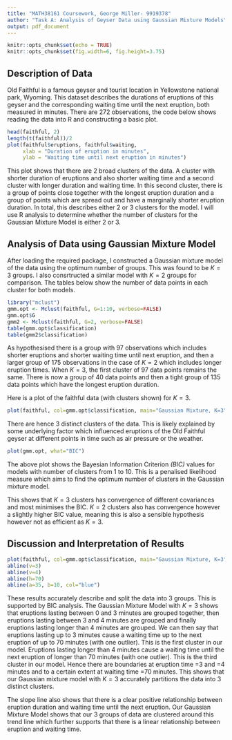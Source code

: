 ---
title: "MATH38161 Coursework, George Miller- 9919378"
author: "Task A: Analysis of Geyser Data using Gaussian Mixture Models"
output: pdf_document
---

```{r setup, include=FALSE}
knitr::opts_chunk$set(echo = TRUE)
knitr::opts_chunk$set(fig.width=6, fig.height=3.75)
```
## Description of Data

Old Faithful is a famous geyser and tourist location in Yellowstone national park, Wyoming. This dataset describes the durations of eruptions of this geyser and the corresponding waiting time until the next eruption, both measured in minutes. There are 272 observations, the code below shows reading the data into R and constructing a basic plot. 

```{r faithful fig1, fig_width=3, fig_height=1.5, echo=TRUE}
head(faithful, 2)
length(t(faithful))/2
plot(faithful$eruptions, faithful$waiting, 
     xlab = "Duration of eruption in minutes", 
     ylab = "Waiting time until next eruption in minutes")
```

This plot shows that there are 2 broad clusters of the data. A cluster with shorter duration of eruptions and also shorter waiting time and a second cluster with longer duration and waiting time. In this second cluster, there is a group of points close together with the longest eruption duration and a group of points which are spread out and have a marginally shorter eruption duration. In total, this describes either 2 or 3 clusters for the model. I will use R analysis to determine whether the number of clusters for the Gaussian Mixture Model is either 2 or 3.

## Analysis of Data using Gaussian Mixture Model

After loading the required package, I constructed a Gaussian mixture model of the data using the optimum number of groups. This was found to be $K=3$ groups. I also consrtructed a similar model with $K=2$ groups for comparison. The tables below show the number of data points in each cluster for both models.

```{r, echo=TRUE}
library("mclust")
gmm.opt <- Mclust(faithful, G=1:10, verbose=FALSE)
gmm.opt$G
gmm2 <- Mclust(faithful, G=2, verbose=FALSE)
table(gmm.opt$classification)
table(gmm2$classification)
```

\medskip
As hypothesised there is a group with 97 observations which includes shorter eruptions and shorter waiting time until next eruption, and then a larger group of 175 observations in the case of $K=2$ which includes longer eruption times. When $K=3$, the first cluster of 97 data points remains the same. There is now a group of 40  data points and then a tight group of 135 data points which have the longest eruption duration.

\newpage
Here is a plot of the faithful data (with clusters shown) for $K=3$.
```{r, echo=TRUE}
plot(faithful, col=gmm.opt$classification, main="Gaussian Mixture, K=3")
```

There are hence 3 distinct clusters of the data. This is likely explained by some underlying factor which influenced eruptions of the Old Faithful geyser at different points in time such as air pressure or the weather.

\medskip
```{r, echo=TRUE}
plot(gmm.opt, what="BIC")
```

The above plot shows the Bayesian Information Criterion $\textit{(BIC)}$ values for models with number of clusters from 1 to 10. This is a penalised likelihood measure which aims to find the optimum number of clusters in the Gaussian mixture model.

This shows that $K=3$ clusters has convergence of different covariances and most minimises the BIC. $K=2$ clusters also has convergence however a slightly higher BIC value, meaning this is also a sensible hypothesis however not as efficient as $K=3$.

## Discussion and Interpretation of Results

```{r, echo=TRUE}
plot(faithful, col=gmm.opt$classification, main="Gaussian Mixture, K=3")
abline(v=3)
abline(v=4)
abline(h=70)
abline(a=35, b=10, col="blue")
```

These results accurately describe and split the data into 3 groups. This is supported by BIC analysis. The Gaussian Mixture Model with $K=3$ shows that eruptions lasting between 0 and 3 minutes are grouped together, then eruptions lasting between 3 and 4 minutes are grouped and finally eruptions lasting longer than 4 minutes are grouped. We can then say that eruptions lasting up to 3 minutes cause a waiting time up to the next eruption of up to 70 minutes (with one outlier). This is the first cluster in our model. Eruptions lasting longer than 4 minutes cause a waiting time until the next eruption of longer than 70 minutes (with one outlier). This is the third cluster in our model. Hence there are boundaries at eruption time =3 and =4 minutes and to a certain extent at waiting time =70 minutes. This shows that our Gaussian mixture model with $K=3$ accurately partitions the data into 3 distinct clusters.

The slope line also shows that there is a clear positive relationship between eruption duration and waiting time until the next eruption. Our Gaussian Mixture Model shows that our 3 groups of data are clustered around this trend line which further supports that there is a linear relationship between eruption and waiting time.
